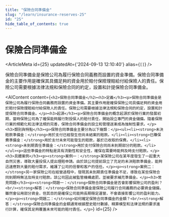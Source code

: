 ```yaml
---
title: "保險合同準備金"
slug: "/learn/insurance-reserves-25"
id: "25"
hide_table_of_contents: true
---
```



# 保險合同準備金

<ArticleMeta id={25} updatedAt={'2024-09-13 12:10:40'} alias={`[]`} />
<div className='border-solid border-b border-t-0 my-4 border-[var(--ifm-color-gray-300)]' />

保險合同準備金是保險公司為履行保險合同義務而設置的資金準備。保險合同準備金的主要作用是確保其具備足夠的資金用於賠付保險理賠給付給保險人的責任。保險公司需要根據法律法規和保險合同的約定，設置和計提保險合同準備金。

<AIContent content={`<h2>保險合同準備金</h2><h3>定義</h3><p>保險合同準備金是保險公司為履行保險合同義務而設置的資金準備。其主要作用是確保保險公司具備足夠的資金用於賠付保險理賠給付給保險人的責任。保險公司需要根據法律法規和保險合同的約定，設置和計提保險合同準備金。</p><h3>起源</h3><p>保險合同準備金的概念起源於保險行業的發展初期，當時保險公司為了確保能夠履行對投保人的賠付責任，開始設立專門的資金儲備。隨着保險行業的規範化和法律法規的完善，保險合同準備金的設立和管理逐漸成為強制性要求。</p><h3>類別與特點</h3><p>保險合同準備金主要分為以下幾類：</p><ul><li><strong>未決賠款準備金：</strong>用於支付已經發生但尚未結案的賠款。</li><li><strong>已賺保費準備金：</strong>用於支付未來可能發生的賠款，基於已收取的保費。</li><li><strong>未到期責任準備金：</strong>用於支付保險合同尚未到期部分的賠款。</li></ul><p>這些準備金的特點是具有流動性和安全性，確保在需要時能夠及時支付賠款。</p><h3>具體案例</h3><p><strong>案例一：</strong>某保險公司在某年度發生了一起重大自然災害，導致大量投保人提出理賠申請。由於該公司提前設立了充足的未決賠款準備金，能夠迅速應對大量的賠付需求，維護了公司的信譽和客户的信任。</p><p><strong>案例二：</strong>另一家保險公司在經營過程中，發現其未到期責任準備金不足，導致在某些保險合同到期時無法及時支付賠款。該公司因此被監管機構處罰，並被要求補充準備金。</p><h3>常見問題</h3><p><strong>問題一：</strong>保險合同準備金是否會影響保險公司的盈利？<br/><strong>解答：</strong>保險合同準備金是保險公司履行合同義務的必要資金儲備，雖然會佔用部分資金，但其目的是確保公司能夠長期穩定運營，不會直接影響公司的盈利能力。</p><p><strong>問題二：</strong>如何確定保險合同準備金的金額？<br/><strong>解答：</strong>保險合同準備金的金額通常根據歷史賠付數據、精算模型和法律法規的要求進行計算，確保其足夠覆蓋未來可能的賠付責任。</p>`} id={25} />
